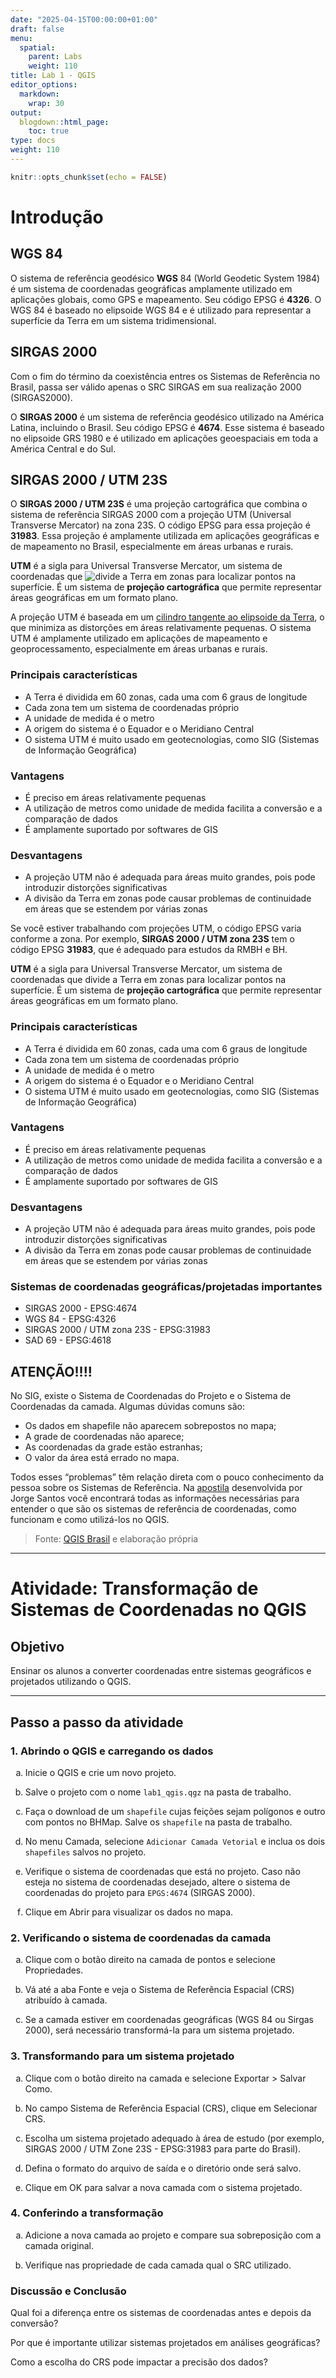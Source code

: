 ```yaml
---
date: "2025-04-15T00:00:00+01:00"
draft: false
menu:
  spatial:
    parent: Labs
    weight: 110
title: Lab 1 - QGIS
editor_options: 
  markdown: 
    wrap: 30
output: 
  blogdown::html_page:
    toc: true
type: docs
weight: 110
---
```

```r
knitr::opts_chunk$set(echo = FALSE)
```

# Introdução

## WGS 84

O sistema de referência geodésico **WGS** 84 (World Geodetic System 1984) é um sistema de coordenadas geográficas amplamente utilizado em aplicações globais, como GPS e mapeamento. Seu código EPSG é **4326**. O WGS 84 é baseado no elipsoide WGS 84 e é utilizado para representar a superfície da Terra em um sistema tridimensional.

## SIRGAS 2000

Com o fim do término da coexistência entres os Sistemas de Referência no Brasil, passa ser válido apenas o SRC SIRGAS em sua realização 2000 (SIRGAS2000).

O **SIRGAS 2000** é um sistema de referência geodésico utilizado na América Latina, incluindo o Brasil. Seu código EPSG é **4674**. Esse sistema é baseado no elipsoide GRS 1980 e é utilizado em aplicações geoespaciais em toda a América Central e do Sul.

## SIRGAS 2000 / UTM 23S

O **SIRGAS 2000 / UTM 23S** é uma projeção cartográfica que combina o sistema de referência SIRGAS 2000 com a projeção UTM (Universal Transverse Mercator) na zona 23S. O código EPSG para essa projeção é **31983**. Essa projeção é amplamente utilizada em aplicações geográficas e de mapeamento no Brasil, especialmente em áreas urbanas e rurais.

**UTM** é a sigla para Universal Transverse Mercator, um sistema de coordenadas que ![divide a Terra em zonas](https://pt.wikipedia.org/wiki/Universal_Transversa_de_Mercator#/media/Ficheiro:Utm-zones.jpg) para localizar pontos na superfície. É um sistema de **projeção cartográfica** que permite representar áreas geográficas em um formato plano. 

A projeção UTM é baseada em um [cilindro tangente ao elipsoide da Terra](https://adenilsongiovanini.com.br/blog/coordenadas-utm/), o que minimiza as distorções em áreas relativamente pequenas. O sistema UTM é amplamente utilizado em aplicações de mapeamento e geoprocessamento, especialmente em áreas urbanas e rurais.

### Principais características  
- A Terra é dividida em 60 zonas, cada uma com 6 graus de longitude
- Cada zona tem um sistema de coordenadas próprio
- A unidade de medida é o metro
- A origem do sistema é o Equador e o Meridiano Central
- O sistema UTM é muito usado em geotecnologias, como SIG (Sistemas de Informação Geográfica)

### Vantagens
- É preciso em áreas relativamente pequenas
- A utilização de metros como unidade de medida facilita a conversão e a comparação de dados
- É amplamente suportado por softwares de GIS

### Desvantagens
- A projeção UTM não é adequada para áreas muito grandes, pois pode introduzir distorções significativas
- A divisão da Terra em zonas pode causar problemas de continuidade em áreas que se estendem por várias zonas

Se você estiver trabalhando com projeções UTM, o código EPSG varia conforme a zona. Por exemplo, **SIRGAS 2000 / UTM zona 23S** tem o código EPSG **31983**, que é adequado para estudos da RMBH e BH.

**UTM** é a sigla para Universal Transverse Mercator, um sistema de coordenadas que divide a Terra em zonas para localizar pontos na superfície. É um sistema de **projeção cartográfica** que permite representar áreas geográficas em um formato plano. 


### Principais características  
- A Terra é dividida em 60 zonas, cada uma com 6 graus de longitude
- Cada zona tem um sistema de coordenadas próprio
- A unidade de medida é o metro
- A origem do sistema é o Equador e o Meridiano Central
- O sistema UTM é muito usado em geotecnologias, como SIG (Sistemas de Informação Geográfica)

### Vantagens
- É preciso em áreas relativamente pequenas
- A utilização de metros como unidade de medida facilita a conversão e a comparação de dados
- É amplamente suportado por softwares de GIS

### Desvantagens
- A projeção UTM não é adequada para áreas muito grandes, pois pode introduzir distorções significativas
- A divisão da Terra em zonas pode causar problemas de continuidade em áreas que se estendem por várias zonas


### Sistemas de coordenadas geográficas/projetadas importantes

- SIRGAS 2000 - EPSG:4674
- WGS 84 - EPSG:4326
- SIRGAS 2000 / UTM zona 23S - EPSG:31983
- SAD 69 - EPSG:4618

## ATENÇÃO!!!!

No SIG, existe o Sistema de Coordenadas do Projeto e o Sistema de Coordenadas da camada. Algumas dúvidas comuns são:

- Os dados em shapefile não aparecem sobrepostos no mapa;
- A grade de coordenadas não aparece;
- As coordenadas da grade estão estranhas;
- O valor da área está errado no mapa.

Todos esses “problemas” têm relação direta com o pouco conhecimento da pessoa sobre os Sistemas de Referência. Na [apostila](https://pt.slideshare.net/slideshow/20141011-qgis24-sistemadereferenciadecoordenadas/40168072#1) desenvolvida por Jorge Santos você encontrará todas as informações necessárias para entender o que são os sistemas de referência de coordenadas, como funcionam e como utilizá-los no QGIS.

> Fonte: [QGIS Brasil](https://qgisbrasil.org/2014/10/15/qgis24-sistemas-de-referencia-de-coordenadas-src/) e elaboração própria

---

# Atividade: Transformação de Sistemas de Coordenadas no QGIS

## Objetivo

Ensinar os alunos a converter coordenadas entre sistemas geográficos e projetados utilizando o QGIS.

---

## Passo a passo da atividade

### 1. Abrindo o QGIS e carregando os dados

a. Inicie o QGIS e crie um novo projeto.

b. Salve o projeto com o nome `lab1_qgis.qgz` na pasta de trabalho.

c. Faça o download de um `shapefile` cujas feições sejam polígonos e outro com pontos no BHMap. Salve os `shapefile` na pasta de trabalho.

d. No menu Camada, selecione `Adicionar Camada Vetorial` e inclua os dois `shapefiles` salvos no projeto.

e. Verifique o sistema de coordenadas que está no projeto. Caso não esteja no sistema de coordenadas desejado, altere o sistema de coordenadas do projeto para `EPGS:4674` (SIRGAS 2000).

f. Clique em Abrir para visualizar os dados no mapa.

### 2. Verificando o sistema de coordenadas da camada

a. Clique com o botão direito na camada de pontos e selecione Propriedades.

b. Vá até a aba Fonte e veja o Sistema de Referência Espacial (CRS) atribuído à camada.

c. Se a camada estiver em coordenadas geográficas (WGS 84 ou Sirgas 2000), será necessário transformá-la para um sistema projetado.


### 3. Transformando para um sistema projetado

a. Clique com o botão direito na camada e selecione Exportar > Salvar Como.

b. No campo Sistema de Referência Espacial (CRS), clique em Selecionar CRS.

c. Escolha um sistema projetado adequado à área de estudo (por exemplo, SIRGAS 2000 / UTM Zone 23S - EPSG:31983 para parte do Brasil).

d.  Defina o formato do arquivo de saída e o diretório onde será salvo.

e. Clique em OK para salvar a nova camada com o sistema projetado.

### 4. Conferindo a transformação

a. Adicione a nova camada ao projeto e compare sua sobreposição com a camada original.

b. Verifique nas propriedade de cada camada qual o SRC utilizado.

### Discussão e Conclusão

Qual foi a diferença entre os sistemas de coordenadas antes e depois da conversão?

Por que é importante utilizar sistemas projetados em análises geográficas?

Como a escolha do CRS pode impactar a precisão dos dados?





